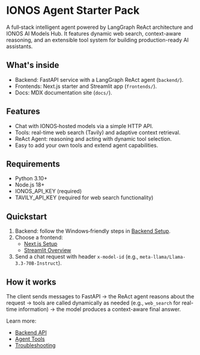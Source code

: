 # IONOS Agent Starter Pack

A full‑stack intelligent agent powered by LangGraph ReAct architecture and IONOS AI Models Hub. It features dynamic web search, context-aware reasoning, and an extensible tool system for building production-ready AI assistants.

## What's inside
- Backend: FastAPI service with a LangGraph ReAct agent (`backend/`).
- Frontends: Next.js starter and Streamlit app (`frontends/`).
- Docs: MDX documentation site (`docs/`).

## Features
- Chat with IONOS‑hosted models via a simple HTTP API.
- Tools: real-time web search (Tavily) and adaptive context retrieval.
- ReAct Agent: reasoning and acting with dynamic tool selection.
- Easy to add your own tools and extend agent capabilities.

## Requirements
- Python 3.10+
- Node.js 18+
- IONOS_API_KEY (required)
- TAVILY_API_KEY (required for web search functionality)

## Quickstart
1) Backend: follow the Windows‑friendly steps in [Backend Setup](/docs/backend/setup).
2) Choose a frontend:
	- [Next.js Setup](/docs/frontend/nextjs/setup)
	- [Streamlit Overview](/docs/frontend/streamlit)
3) Send a chat request with header `x-model-id` (e.g., `meta-llama/Llama-3.3-70B-Instruct`).

## How it works
The client sends messages to FastAPI → the ReAct agent reasons about the request → tools are called dynamically as needed (e.g., `web_search` for real-time information) → the model produces a context-aware final answer.

Learn more:
- [Backend API](/docs/backend/api)
- [Agent Tools](/docs/backend/agent-tools)
- [Troubleshooting](/docs/backend/troubleshooting)




